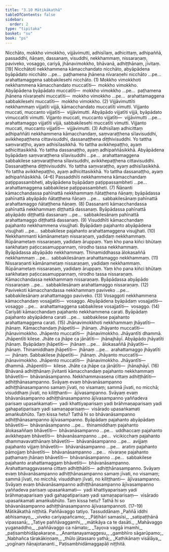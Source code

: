 ```yaml
---
title: "3.10 Mātikākathā"
tableOfContents: false
sidebar:
  order: 2
type: "tipitaka"
basket: "su"
book: "ps"
---
```



<DynamicBreadcrumb />

<Division number="40" book="ps">

<Paragraph number="1924" book="ps">
Nicchāto, mokkho vimokkho, vijjāvimutti, adhisīlaṃ, adhicittaṃ, adhipaññā, passaddhi, ñāṇaṃ, dassanaṃ, visuddhi, nekkhammaṃ, nissaraṇaṃ, paviveko, vosaggo, cariyā, jhānavimokkho, bhāvanā, adhiṭṭhānaṃ, jīvitaṃ. [19]
</Paragraph>

</Division>
<Division number="41" book="ps">

<Paragraph number="1925" book="ps">
<Emphasis>Nicchāto</Emphasis>ti nekkhammena kāmacchandato nicchāto, abyāpādena byāpādato nicchāto …pe…  paṭhamena jhānena nīvaraṇehi nicchāto …pe…  arahattamaggena sabbakilesehi nicchāto. (1)
</Paragraph>

<Paragraph number="1926" book="ps">
<Emphasis>Mokkho vimokkho</Emphasis>ti nekkhammena kāmacchandato muccatīti—  mokkho vimokkho. Abyāpādena byāpādato muccatīti—  mokkho vimokkho …pe…  paṭhamena jhānena nīvaraṇehi muccatīti—  mokkho vimokkho …pe…  arahattamaggena sabbakilesehi muccatīti—  mokkho vimokkho. (2)
</Paragraph>

<Paragraph number="1927" book="ps">
<Emphasis>Vijjāvimuttī</Emphasis>ti nekkhammaṃ vijjatīti vijjā, kāmacchandato muccatīti vimutti. Vijjanto muccati, muccanto vijjatīti—  vijjāvimutti. Abyāpādo vijjatīti vijjā, byāpādato vimuccatīti vimutti. Vijjanto muccati, muccanto vijjatīti—  vijjāvimutti …pe…  arahattamaggo vijjatīti vijjā, sabbakilesehi muccatīti vimutti. Vijjanto muccati, muccanto vijjatīti—  vijjāvimutti. (3)
</Paragraph>

<Paragraph number="1928" book="ps">
<Emphasis>Adhisīlaṃ adhicittaṃ adhipaññā</Emphasis>ti nekkhammena kāmacchandaṃ, saṃvaraṭṭhena sīlavisuddhi, avikkhepaṭṭhena cittavisuddhi, dassanaṭṭhena diṭṭhivisuddhi. Yo tattha saṃvaraṭṭho, ayaṃ adhisīlasikkhā. Yo tattha avikkhepaṭṭho, ayaṃ adhicittasikkhā. Yo tattha dassanaṭṭho, ayaṃ adhipaññāsikkhā. Abyāpādena byāpādaṃ saṃvaraṭṭhena sīlavisuddhi …pe…  arahattamaggena sabbakilese saṃvaraṭṭhena sīlavisuddhi, avikkhepaṭṭhena cittavisuddhi. Dassanaṭṭhena diṭṭhivisuddhi. Yo tattha saṃvaraṭṭho, ayaṃ adhisīlasikkhā. Yo tattha avikkhepaṭṭho, ayaṃ adhicittasikkhā. Yo tattha dassanaṭṭho, ayaṃ adhipaññāsikkhā. (4–6)
</Paragraph>

<Paragraph number="1929" book="ps">
<Emphasis>Passaddhī</Emphasis>ti nekkhammena kāmacchandaṃ paṭippassambheti, abyāpādena byāpādaṃ paṭippassambheti …pe…  arahattamaggena sabbakilese paṭippassambheti. (7)
</Paragraph>

<Paragraph number="1930" book="ps">
<Emphasis>Ñāṇan</Emphasis>ti kāmacchandassa pahīnattā nekkhammaṃ ñātaṭṭhena ñāṇaṃ; byāpādassa pahīnattā abyāpādo ñātaṭṭhena ñāṇaṃ …pe…  sabbakilesānaṃ pahīnattā arahattamaggo ñātaṭṭhena ñāṇaṃ. (8)
</Paragraph>

<Paragraph number="1931" book="ps">
<Emphasis>Dassanan</Emphasis>ti kāmacchandassa pahīnattā nekkhammaṃ diṭṭhattā dassanaṃ. Byāpādassa pahīnattā abyāpādo diṭṭhattā dassanaṃ …pe…  sabbakilesānaṃ pahīnattā arahattamaggo diṭṭhattā dassanaṃ. (9)
</Paragraph>

<Paragraph number="1932" book="ps">
<Emphasis>Visuddhī</Emphasis>ti kāmacchandaṃ pajahanto nekkhammena visujjhati. Byāpādaṃ pajahanto abyāpādena visujjhati …pe…  sabbakilese pajahanto arahattamaggena visujjhati. (10)
</Paragraph>

<Paragraph number="1933" book="ps">
<Emphasis>Nekkhamman</Emphasis>ti kāmānametaṃ nissaraṇaṃ, yadidaṃ nekkhammaṃ. Rūpānametaṃ nissaraṇaṃ, yadidaṃ āruppaṃ. Yaṃ kho pana kiñci bhūtaṃ saṅkhataṃ paṭiccasamuppannaṃ, nirodho tassa nekkhammaṃ. Byāpādassa abyāpādo nekkhammaṃ. Thinamiddhassa ālokasaññā nekkhammaṃ …pe…  sabbakilesānaṃ arahattamaggo nekkhammaṃ. (11)
</Paragraph>

<Paragraph number="1934" book="ps">
<Emphasis>Nissaraṇan</Emphasis>ti kāmānametaṃ nissaraṇaṃ, yadidaṃ nekkhammaṃ. Rūpānametaṃ nissaraṇaṃ, yadidaṃ āruppaṃ. Yaṃ kho pana kiñci bhūtaṃ saṅkhataṃ paṭiccasamuppannaṃ, nirodho tassa nissaraṇaṃ. Kāmacchandassa nekkhammaṃ nissaraṇaṃ. Byāpādassa abyāpādo nissaraṇaṃ …pe…  sabbakilesānaṃ arahattamaggo nissaraṇaṃ. (12)
</Paragraph>

<Paragraph number="1935" book="ps">
<Emphasis>Paviveko</Emphasis>ti kāmacchandassa nekkhammaṃ paviveko …pe…  sabbakilesānaṃ arahattamaggo paviveko. (13)
</Paragraph>

<Paragraph number="1936" book="ps">
<Emphasis>Vosaggo</Emphasis>ti nekkhammena kāmacchandaṃ vosajjatīti—  vosaggo. Abyāpādena byāpādaṃ vosajjatīti—  vosaggo …pe…  arahattamaggena sabbakilese vosajjatīti—  vosaggo. (14)
</Paragraph>

<Paragraph number="1937" book="ps">
<Emphasis>Cariyā</Emphasis>ti kāmacchandaṃ pajahanto nekkhammena carati. Byāpādaṃ pajahanto abyāpādena carati …pe…  sabbakilese pajahanto arahattamaggena carati. (15)
</Paragraph>

<Paragraph number="1938" book="ps">
<Emphasis>Jhānavimokkho</Emphasis>ti nekkhammaṃ jhāyatīti—  jhānaṃ. Kāmacchandaṃ jhāpetīti—  jhānaṃ. Jhāyanto muccatīti—  jhānavimokkho. Jhāpento muccatīti—  jhānavimokkho. Jhāyantīti dhammā. Jhāpentīti kilese. Jhāte ca jhāpe ca jānātīti—  jhānajhāyī. Abyāpādo jhāyatīti jhānaṃ. Byāpādaṃ jhāpetīti—  jhānaṃ …pe…  ālokasaññā jhāyatīti—  jhānaṃ. Thinamiddhaṃ jhāpetīti—  jhānaṃ …pe…  arahattamaggo jhāyatīti—  jhānaṃ. Sabbakilese jhāpetīti—  jhānaṃ. Jhāyanto muccatīti—  jhānavimokkho. Jhāpento muccatīti—  jhānavimokkho. Jhāyantīti—  dhammā. Jhāpentīti—  kilese. Jhāte ca jhāpe ca jānātīti—  jhānajhāyī. (16)
</Paragraph>

</Division>
<Division number="42" book="ps">

<Paragraph number="1939" book="ps">
<Emphasis>Bhāvanā adhiṭṭhānaṃ jīvitan</Emphasis>ti kāmacchandaṃ pajahanto nekkhammaṃ bhāvetīti—  bhāvanāsampanno. Nekkhammavasena cittaṃ adhiṭṭhātīti—  adhiṭṭhānasampanno. Svāyaṃ evaṃ bhāvanāsampanno adhiṭṭhānasampanno samaṃ jīvati, no visamaṃ; sammā jīvati, no micchā; visuddhaṃ jīvati, no kiliṭṭhanti—  ājīvasampanno. Svāyaṃ evaṃ bhāvanāsampanno adhiṭṭhānasampanno ājīvasampanno yaññadeva parisaṃ upasaṅkamati—  yadi khattiyaparisaṃ yadi brāhmaṇaparisaṃ yadi gahapatiparisaṃ yadi samaṇaparisaṃ—  visārado upasaṅkamati amaṅkubhūto. Taṃ kissa hetu? Tathā hi so bhāvanāsampanno adhiṭṭhānasampanno ājīvasampanno.
</Paragraph>

<Paragraph number="1940" book="ps">
Byāpādaṃ pajahanto abyāpādaṃ bhāvetīti—  bhāvanāsampanno …pe…  thinamiddhaṃ pajahanto ālokasaññaṃ bhāvetīti—  bhāvanāsampanno …pe…  uddhaccaṃ pajahanto avikkhepaṃ bhāvetīti—  bhāvanāsampanno …pe…  vicikicchaṃ pajahanto dhammavavatthānaṃ bhāvetīti—  bhāvanāsampanno …pe…  avijjaṃ pajahanto vijjaṃ bhāvetīti—  bhāvanāsampanno …pe…  aratiṃ pajahanto pāmojjaṃ bhāvetīti—  bhāvanāsampanno …pe…  nīvaraṇe pajahanto paṭhamaṃ jhānaṃ bhāvetīti—  bhāvanāsampanno …pe…  sabbakilese pajahanto arahattamaggaṃ bhāvetīti—  bhāvanāsampanno. Arahattamaggavasena cittaṃ adhiṭṭhātīti—  adhiṭṭhānasampanno. Svāyaṃ evaṃ bhāvanāsampanno adhiṭṭhānasampanno samaṃ jīvati, no visamaṃ; sammā jīvati, no micchā; visuddhaṃ jīvati, no kiliṭṭhanti—  ājīvasampanno. Svāyaṃ evaṃ bhāvanāsampanno adhiṭṭhānasampanno ājīvasampanno yaññadeva parisaṃ upasaṅkamati—  yadi khattiyaparisaṃ yadi brāhmaṇaparisaṃ yadi gahapatiparisaṃ yadi samaṇaparisaṃ—  visārado upasaṅkamati amaṅkubhūto. Taṃ kissa hetu? Tathā hi so bhāvanāsampanno adhiṭṭhānasampanno ājīvasampannoti. (17–19)

</Paragraph>
</Division>

<Paragraph number="1941" type="center" book="ps">
Mātikākathā niṭṭhitā.



</Paragraph>

<Paragraph number="1942" type="center" book="ps">
Paññāvaggo tatiyo.



</Paragraph>

<Paragraph number="1943" type="center" book="ps">
Tassuddānaṃ


</Paragraph>

<Paragraph number="1944" type="verses" book="ps">
_Paññā iddhi abhisamayo,_  
_viveko cariyapañcamo;_  
_Pāṭihāri samasīsi,_  
_satipaṭṭhānā vipassanā;_  
_Tatiye paññāvaggamhi,_  
_mātikāya ca te dasāti._  

</Paragraph>

<Paragraph number="1945" type="verses" book="ps">
_Mahāvaggo yuganaddho,_  
_paññāvaggo ca nāmato;_  
_Tayova vaggā imamhi,_  
_paṭisambhidāpakaraṇe._  

</Paragraph>

<Paragraph number="1946" type="verses" book="ps">
_Anantanayamaggesu,_  
_gambhīro sāgarūpamo;_  
_Nabhañca tārakākiṇṇaṃ,_  
_thūlo jātassaro yathā;_  
_Kathikānaṃ visālāya,_  
_yogīnaṃ ñāṇajotananti._  


</Paragraph>

<Paragraph number="1947" type="center" book="ps">
Paṭisambhidāmaggapāḷi niṭṭhitā.
</Paragraph>